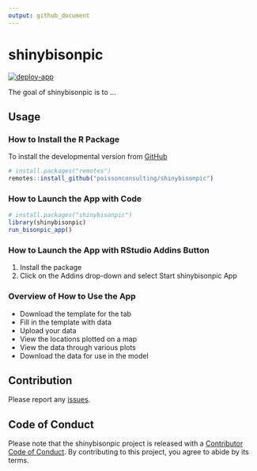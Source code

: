 ```yaml
---
output: github_document
---
```


# shinybisonpic

<!-- badges: start -->
[![deploy-app](https://github.com/poissonconsulting/shinybisonpic/actions/workflows/deploy-app.yaml/badge.svg)](https://github.com/poissonconsulting/shinybisonpic/actions/workflows/deploy-app.yaml)
<!-- badges: end -->

The goal of shinybisonpic is to ...

## Usage

### How to Install the R Package

To install the developmental version from
[GitHub](https://github.com/poissonconsulting/shinybisonpic)

```r
# install.packages("remotes")
remotes::install_github("poissonconsulting/shinybisonpic")
```

### How to Launch the App with Code

```r
# install.packages("shinybisonpic")
library(shinybisonpic)
run_bisonpic_app()
```

### How to Launch the App with RStudio Addins Button

1.  Install the package
2.  Click on the Addins drop-down and select Start shinybisonpic App

### Overview of How to Use the App

- Download the template for the tab
- Fill in the template with data
- Upload your data
- View the locations plotted on a map
- View the data through various plots
- Download the data for use in the model

## Contribution

Please report any
[issues](https://github.com/poissonconsulting/shinybisonpic/issues).

## Code of Conduct

Please note that the shinybisonpic project is released with a [Contributor Code of Conduct](https://contributor-covenant.org/version/2/1/CODE_OF_CONDUCT.html). By contributing to this project, you agree to abide by its terms.
